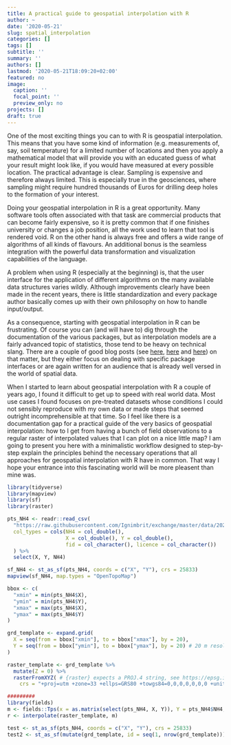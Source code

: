 ```yaml
---
title: A practical guide to geospatial interpolation with R
author: ~
date: '2020-05-21'
slug: spatial_interpolation
categories: []
tags: []
subtitle: ''
summary: ''
authors: []
lastmod: '2020-05-21T18:09:20+02:00'
featured: no
image:
  caption: ''
  focal_point: ''
  preview_only: no
projects: []
draft: true
---
```



One of the most exciting things you can to with R is geospatial interpolation. This means that you have some kind of information (e.g. measurements of, say, soil temperature) for a limited number of locations and then you apply a mathematical model that will provide you with an educated guess of what your result might look like, if you would have measured at every possible location. The practical advantage is clear. Sampling is expensive and therefore always limited. This is especially true in the geosciences, where sampling might require hundred thousands of Euros for drilling deep holes to the formation of your interest.  
  
  Doing your geospatial interpolation in R is a great opportunity. Many software tools often associated with that task are commercial products that can become fairly expensive, so it is pretty common that if one finishes university or changes a job position, all the work used to learn that tool is rendered void. R on the other hand is always free and offers a wide range of algorithms of all kinds of flavours. An additional bonus is the seamless integration with the powerful data transformation and visualization capabilities of the language.
  
  A problem when using R (especially at the beginning) is, that the user interface for the application of different algorithms on the many available data structures varies wildly. Although improvements clearly have been made in the recent years, there is little standardization and every package author basically comes up with their own philosophy on how to handle input/output.
  
  As a consequence, starting with geospatial interpolation in R can be frustrating. Of course you can (and will have to) dig through the documentation of the various packages, but as interpolation models are a fairly advanced topic of statistics, those tend to be heavy on technical slang. There are a couple of good blog posts (see [here](https://rpubs.com/nabilabd/118172), [here](https://rspatial.org/raster/analysis/4-interpolation.html) and [here](https://fishandwhistle.net/post/2019/bathymetry-lake-volume-estimation-using-r/)) on that matter, but they either focus on dealing with specific package interfaces or are again written for an audience that is already well versed in the world of spatial data.
  
  When I started to learn about geospatial interpolation with R a couple of years ago, I found it difficult to get up to speed with real world data. Most use cases I found focuses on pre-treated datasets whose conditions I could not sensibly reproduce with my own data or made steps that seemed outright incomprehensible at that time. So I feel like there is a documentation gap for a practical guide of the very basics of geospatial interpolation: how to I get from having a bunch of field observations to a regular raster of interpolated values that I can plot on a nice little map? I am going to present you here with a minimalistic workflow designed to step-by-step explain the principles behind the necessary operations that all approaches for geospatial interpolation with R have in common. That way I hope your entrance into this fascinating world will be more pleasent than mine was.  
  
```r

library(tidyverse)
library(mapview)
library(sf)
library(raster)

pts_NH4 <- readr::read_csv(
  "https://raw.githubusercontent.com/Ignimbrit/exchange/master/data/2020/Ammonium_Hoppegarten.csv",
  col_types = cols(NH4 = col_double(), 
                   X = col_double(), Y = col_double(), 
                   fid = col_character(), licence = col_character())
  ) %>% 
  select(X, Y, NH4)

sf_NH4 <- st_as_sf(pts_NH4, coords = c("X", "Y"), crs = 25833)
mapview(sf_NH4, map.types = "OpenTopoMap")

bbox <- c(
  "xmin" = min(pts_NH4$X),
  "ymin" = min(pts_NH4$Y),
  "xmax" = max(pts_NH4$X),
  "ymax" = max(pts_NH4$Y)
)

grd_template <- expand.grid(
  X = seq(from = bbox["xmin"], to = bbox["xmax"], by = 20),
  Y = seq(from = bbox["ymin"], to = bbox["ymax"], by = 20) # 20 m resolution
)

raster_template <- grd_template %>% 
  mutate(Z = 0) %>% 
  rasterFromXYZ( # {raster} expects a PROJ.4 string, see https://epsg.io/25833
    crs = "+proj=utm +zone=33 +ellps=GRS80 +towgs84=0,0,0,0,0,0,0 +units=m +no_defs")

#########
library(fields)
m <- fields::Tps(x = as.matrix(select(pts_NH4, X, Y)), Y = pts_NH4$NH4, miles = FALSE)
r <- interpolate(raster_template, m)

test <- st_as_sf(pts_NH4, coords = c("X", "Y"), crs = 25833)
test2 <- st_as_sf(mutate(grd_template, id = seq(1, nrow(grd_template))), coords = c("X", "Y"), crs = 25833)
```

